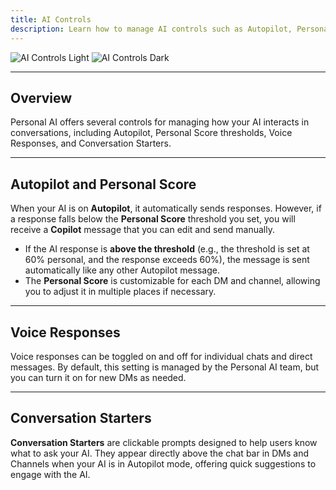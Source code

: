 ```yaml
---
title: AI Controls
description: Learn how to manage AI controls such as Autopilot, Personal Score, Voice Responses, and Conversation Starters.
---
```


<img
  className="block dark:hidden"
  src="/images/ai-controls-light.svg"
  alt="AI Controls Light"
/>
<img
  className="hidden dark:block"
  src="/images/ai-controls-dark.svg"
  alt="AI Controls Dark"
/>

---
## Overview

Personal AI offers several controls for managing how your AI interacts in conversations, including Autopilot, Personal Score thresholds, Voice Responses, and Conversation Starters.

---
## **Autopilot and Personal Score**

When your AI is on **Autopilot**, it automatically sends responses. However, if a response falls below the **Personal Score** threshold you set, you will receive a **Copilot** message that you can edit and send manually.

- If the AI response is **above the threshold** (e.g., the threshold is set at 60% personal, and the response exceeds 60%), the message is sent automatically like any other Autopilot message.
- The **Personal Score** is customizable for each DM and channel, allowing you to adjust it in multiple places if necessary.

---
## **Voice Responses**

Voice responses can be toggled on and off for individual chats and direct messages. By default, this setting is managed by the Personal AI team, but you can turn it on for new DMs as needed.

---
## **Conversation Starters**

**Conversation Starters** are clickable prompts designed to help users know what to ask your AI. They appear directly above the chat bar in DMs and Channels when your AI is in Autopilot mode, offering quick suggestions to engage with the AI.

